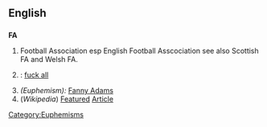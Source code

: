 ==English==

==={{initialism}}===
'''FA'''
#{{football}} Football Association esp English Football Asscociation see also Scottish FA and Welsh FA.
# {{cattag|Vulgarities}}: [[fuck all]]
#''(Euphemism):'' [[Fanny Adams]]
# (''Wikipedia'') [[Featured]] [[Article]]

[[Category:Euphemisms]]